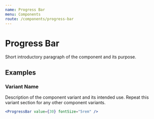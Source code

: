 ```yaml
---
name: Progress Bar
menu: Components
route: /components/progress-bar
---
```


# Progress Bar

Short introductory paragraph of the component and its purpose.

## Examples

### Variant Name

Description of the component variant and its intended use.
Repeat this variant section for any other component variants.

```jsx react-live
<ProgressBar value={30} fontSize="5rem" />
```
